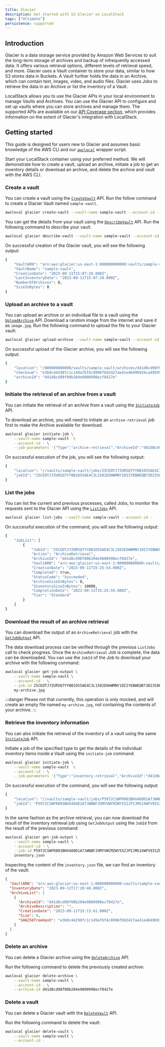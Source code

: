 ```yaml
---
title: Glacier
description: Get started with S3 Glacier on LocalStack
tags: ["Ultimate"]
persistence: supported
---
```


## Introduction

Glacier is a data storage service provided by Amazon Web Services to suit the long-term storage of archives and backup of infrequently accessed data.
It offers various retrieval options, different levels of retrieval speed, and more.
Glacier uses a Vault container to store your data, similar to how S3 stores data in Buckets.
A Vault further holds the data in an Archive, which can contain text, images, video, and audio files.
Glacier uses Jobs to retrieve the data in an Archive or list the inventory of a Vault.

LocalStack allows you to use the Glacier APIs in your local environment to manage Vaults and Archives.
You can use the Glacier API to configure and set up vaults where you can store archives and manage them.
The supported APIs are available on our [API Coverage section](#api-coverage), which provides information on the extent of Glacier's integration with LocalStack.

## Getting started

This guide is designed for users new to Glacier and assumes basic knowledge of the AWS CLI and our [`awslocal`](https://github.com/localstack/awscli-local) wrapper script.

Start your LocalStack container using your preferred method.
We will demonstrate how to create a vault, upload an archive, initiate a job to get an inventory details or download an archive, and delete the archive and vault with the AWS CLI.

### Create a vault

You can create a vault using the [`CreateVault`](https://docs.aws.amazon.com/amazonglacier/latest/dev/api-vault-put.html) API.
Run the follow command to create a Glacier Vault named `sample-vault`.

```bash
awslocal glacier create-vault --vault-name sample-vault --account-id -
```

You can get the details from your vault using the [`DescribeVault`](https://docs.aws.amazon.com/amazonglacier/latest/dev/api-vault-get.html) API.
Run the following command to describe your vault.

```bash
awslocal glacier describe-vault --vault-name sample-vault --account-id -
```

On successful creation of the Glacier vault, you will see the following output:

```bash
{
    "VaultARN": "arn:aws:glacier:us-east-1:000000000000:vaults/sample-vault",
    "VaultName": "sample-vault",
    "CreationDate": "2023-09-11T15:07:28.000Z",
    "LastInventoryDate": "2023-09-11T15:07:28.000Z",
    "NumberOfArchives": 0,
    "SizeInBytes": 0
}
```

### Upload an archive to a vault

You can upload an archive or an individual file to a vault using the [`UploadArchive`](https://docs.aws.amazon.com/amazonglacier/latest/dev/api-archive-post.html) API.
Download a random image from the internet and save it as `image.jpg`.
Run the following command to upload the file to your Glacier vault:

```bash
awslocal glacier upload-archive --vault-name sample-vault --account-id - --body image.jpg
```

On successful upload of the Glacier archive, you will see the following output:

```bash
{
    "location": "/000000000000/vaults/sample-vault/archives/d41d8cd98f00b204e9800998ecf8427e",
    "checksum": "e3b0c44298fc1c149afbf4c8996fb92427ae41e4649b934ca495991b7852b855",
    "archiveId": "d41d8cd98f00b204e9800998ecf8427e"
}
```

### Initiate the retrieval of an archive from a vault

You can initiate the retrieval of an archive from a vault using the [`InitiateJob`](https://docs.aws.amazon.com/amazonglacier/latest/dev/api-initiate-job-post.html) API.

To download an archive, you will need to initiate an `archive-retrieval` job first to make the Archive available for download.

```bash
awslocal glacier initiate-job \
    --vault-name sample-vault  \
    --account-id - \
    --job-parameters '{"Type":"archive-retrieval","ArchiveId":"d41d8cd98f00b204e9800998ecf8427e"}'
```

On successful execution of the job, you will see the following output:

```bash
{
    "location": "//vaults/sample-vault/jobs/25CEOTJ7ZUR5Q7YY0B1O55AE4C3L1502EOHWMNY10IIYEBWEQB73D23S8BVYO9RTRTPLRK2LJLUCCRM52GDV87C9A4JW",
    "jobId": "25CEOTJ7ZUR5Q7YY0B1O55AE4C3L1502EOHWMNY10IIYEBWEQB73D23S8BVYO9RTRTPLRK2LJLUCCRM52GDV87C9A4JW"
}
```

### List the jobs

You can list the current and previous processes, called Jobs, to monitor the requests sent to the Glacier API using the [`ListJobs`](https://docs.aws.amazon.com/amazonglacier/latest/dev/api-jobs-get.html) API.

```bash
awslocal glacier list-jobs --vault-name sample-vault --account-id -
```

On successful execution of the command, you will see the following output:

```bash
{
    "JobList": [
        {
            "JobId": "25CEOTJ7ZUR5Q7YY0B1O55AE4C3L1502EOHWMNY10IIYEBWEQB73D23S8BVYO9RTRTPLRK2LJLUCCRM52GDV87C9A4JW",
            "Action": "ArchiveRetrieval",
            "ArchiveId": "d41d8cd98f00b204e9800998ecf8427e",
            "VaultARN": "arn:aws:glacier:us-east-1:000000000000:vaults/sample-vault",
            "CreationDate": "2023-09-11T15:25:54.000Z",
            "Completed": true,
            "StatusCode": "Succeeded",
            "ArchiveSizeInBytes": 0,
            "InventorySizeInBytes": 10000,
            "CompletionDate": "2023-09-11T15:25:59.000Z",
            "Tier": "Standard"
        }
    ]
}
```

### Download the result of an archive retrieval

You can download the output of an `ArchiveRetrieval` job with the [`GetJobOutput`](https://docs.aws.amazon.com/amazonglacier/latest/dev/api-job-output-get.html) API.

The data download process can be verified through the previous `ListJobs` call to check progress.
Once the `ArchiveRetrieval` Job is complete, the data can be downloaded.
You can use the `JobId` of the Job to download your archive with the following command:

```bash
awslocal glacier get-job-output \
    --vault-name sample-vault \
    --account-id - \
    --job-id 25CEOTJ7ZUR5Q7YY0B1O55AE4C3L1502EOHWMNY10IIYEBWEQB73D23S8BVYO9RTRTPLRK2LJLUCCRM52GDV87C9A4JW \
    my-archive.jpg
```

:::danger
Please not that currently, this operation is only mocked, and will create an empty file named `my-archive.jpg`, not containing the contents of your archive.
:::

### Retrieve the inventory information

You can also initiate the retrieval of the inventory of a vault using the same [`InitiateJob`](https://docs.aws.amazon.com/amazonglacier/latest/dev/api-initiate-job-post.html) API.

Initiate a job of the specified type to get the details of the individual inventory items inside a Vault using the `initiate-job` command:

```bash
awslocal glacier initiate-job \
    --vault-name sample-vault  \
    --account-id - \
    --job-parameters '{"Type":"inventory-retrieval","ArchiveId":"d41d8cd98f00b204e9800998ecf8427e"}'
```

On successful execution of the command, you will see the following output:

```bash
{
    "location": "//vaults/sample-vault/jobs/P5972CSWFR803BHX48OD1A7JWNBFJUMYVWCMZWY55ZJPIJMG1XWFV9ISZPZH1X3LBF0UV3UG6ORETM0EHE5R86Z47B1F",
    "jobId": "P5972CSWFR803BHX48OD1A7JWNBFJUMYVWCMZWY55ZJPIJMG1XWFV9ISZPZH1X3LBF0UV3UG6ORETM0EHE5R86Z47B1F"
}
```

In the same fashion as the archive retrieval, you can now download the result of the inventory retrieval job using `GetJobOutput` using the `JobId` from the result of the previous command:

```bash
awslocal glacier get-job-output \
    --vault-name sample-vault \
    --account-id - \
    --job-id P5972CSWFR803BHX48OD1A7JWNBFJUMYVWCMZWY55ZJPIJMG1XWFV9ISZPZH1X3LBF0UV3UG6ORETM0EHE5R86Z47B1F \
    inventory.json
```

Inspecting the content of the `inventory.json` file, we can find an inventory of the vault:

```json
{
  "VaultARN": "arn:aws:glacier:us-east-1:000000000000:vaults/sample-vault",
  "InventoryDate": "2023-09-11T17:20:48.000Z",
  "ArchiveList": [
    {
      "ArchiveId": "d41d8cd98f00b204e9800998ecf8427e",
      "ArchiveDescription": "",
      "CreationDate": "2023-09-11T15:13:41.000Z",
      "Size": 0,
      "SHA256TreeHash": "e3b0c44298fc1c149afbf4c8996fb92427ae41e4649b934ca495991b7852b855"
    }
  ]
}
```

### Delete an archive

You can delete a Glacier archive using the [`DeleteArchive`](https://docs.aws.amazon.com/amazonglacier/latest/dev/api-archive-delete.html) API.

Run the following command to delete the previously created archive:

```bash
awslocal glacier delete-archive \
    --vault-name sample-vault \
    --account-id - \
    --archive-id d41d8cd98f00b204e9800998ecf8427e
```

### Delete a vault

You can delete a Glacier vault with the [`DeleteVault`](https://docs.aws.amazon.com/amazonglacier/latest/dev/api-vault-delete.html) API.

Run the following command to delete the vault:

```bash
awslocal glacier delete-vault \
    --vault-name sample-vault \
    --account-id -
```
